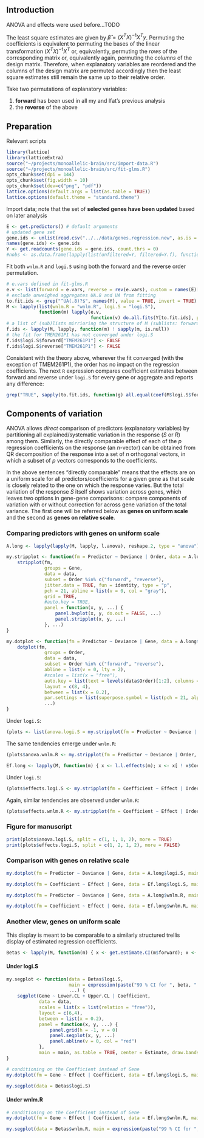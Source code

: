 ## Introduction

ANOVA and effects were used before...TODO

The least square estimates are given by $\hat{\beta} = (X^T X)^{-1} X^T y$.  Permuting the coefficients is equivalent to permuting the bases of the linear transformation $(X^T X)^{-1} X^T$ or, equivalently, permuting the *rows* of the corresponding matrix or, equivalently again, permuting the *columns* of the design matrix.  Therefore, when explanatory variables are reordered and the columns of the design matrix are permuted accordingly then the least square estimates still remain the same up to their relative order.

Take two permutations of explanatory variables:

1. **forward** has been used in all my and Ifat's previous analysis
2. the **reverse** of the above


## Preparation

Relevant scripts
```r
library(lattice)
library(latticeExtra)
source("~/projects/monoallelic-brain/src/import-data.R")
source("~/projects/monoallelic-brain/src/fit-glms.R")
opts_chunk$set(dpi = 144)
opts_chunk$set(fig.width = 10)
opts_chunk$set(dev=c("png", "pdf"))
lattice.options(default.args = list(as.table = TRUE))
lattice.options(default.theme = "standard.theme")
```

Import data; note that the set of **selected genes have been updated** based on later analysis
```r
E <- get.predictors() # default arguments
# updated gene set
gene.ids <- unlist(read.csv("../../data/genes.regression.new", as.is = TRUE))
names(gene.ids) <- gene.ids
Y <- get.readcounts(gene.ids = gene.ids, count.thrs = 0)
#nobs <- as.data.frame(lapply(list(unfiltered=Y, filtered=Y.f), function(y) sapply(y, function(x) sum(! is.na(x[[1]])))))
```

Fit both `wnlm.R` and `logi.S` using both the forward and the reverse order permutation.
```r
# e.vars defined in fit-glms.R
e.v <- list(forward = e.vars, reverse = rev(e.vars), custom = names(E)[1:13])
# exclude unweighed aggregates UA.8 and UA from fitting
to.fit.ids <- grep("^UA(.8)?$", names(Y), value = TRUE, invert = TRUE)
M <- lapply(list(wnlm.R = "wnlm.R", logi.S = "logi.S"),
            function(m) lapply(e.v,
                               function(v) do.all.fits(Y[to.fit.ids], preds = v, sel.models = m)[[1]]))
# a list of (sub)lists mirrioring the structure of M (sublists: forward or reverse)
f.ids <- lapply(M, lapply, function(m) ! sapply(m, is.null))
# the fit for TMEM261P1 has not converged under logi.S
f.ids$logi.S$forward["TMEM261P1"] <- FALSE
f.ids$logi.S$reverse["TMEM261P1"] <- FALSE
```

Consistent with the theory above, wherever the fit converged (with the exception of TMEM261P1), the order has no impact on the regression coefficients.  The next `R` expression compares coefficient estimates between forward and reverse under `logi.S` for every gene or aggregate and reports any difference:
```r
grep("TRUE", sapply(to.fit.ids, function(g) all.equal(coef(M$logi.S$forward[[g]]), coef(M$logi.S$reverse[[g]])[ names(coef(M$logi.S$forward[[g]])) ])), invert = TRUE, value = TRUE)
```

## Components of variation

ANOVA allows *direct* comparison of predictors (explanatory variables) by partitioning all explained/systematic variation in the response ($S$ or $R$) among them.  Similarly, the directly comparable effect of each of the $p$ regression coefficients on the response (an $n$-vector) can be obtained from QR decomposition of the response into a set of $n$ orthogonal vectors, in which a subset of $p$ vectors corresponds to the coefficients. 

In the above sentences "directly comparable" means that the effects are on a uniform scale for all predictors/coefficients for a given gene as that scale is closely related to the one on which the response varies.  But the total variation of the response $S$ itself shows variation across genes, which leaves two options in gene-gene comparisons: compare components of variation with or without correction for across gene variation of the total variance.  The first one will be referred below as **genes on uniform scale** and the second as **genes on relative scale**.

### Comparing predictors with genes on uniform scale

```r
A.long <- lapply(lapply(M, lapply, l.anova), reshape.2, type = "anova")
```

```r

my.stripplot <- function(fm = Predictor ~ Deviance | Order, data = A.long$logi.S, ...) {
    stripplot(fm,
              groups = Gene,
              data = data,
              subset = Order %in% c("forward", "reverse"),
              jitter.data = TRUE, fun = identity, type = "p",
              pch = 21, abline = list(v = 0, col = "gray"),
              grid = TRUE,
              #auto.key = TRUE,
              panel = function(x, y, ...) {
                  panel.bwplot(x, y, do.out = FALSE, ...)
                  panel.stripplot(x, y, ...)
              }, ...)
}

my.dotplot <- function(fm = Predictor ~ Deviance | Gene, data = A.long$logi.S, ...) {
    dotplot(fm,
              groups = Order,
              data = data,
              subset = Order %in% c("forward", "reverse"),
              abline = list(v = 0, lty = 2),
              #scales = list(x = "free"),
              auto.key = list(text = levels(data$Order)[1:2], columns = 2),
              layout = c(8, 4),
              between = list(x = 0.2),
              par.settings = list(superpose.symbol = list(pch = 21, alpha = 0.5)),
              ...)
}
```

Under `logi.S`:
```r
(plots <- list(anova.logi.S = my.stripplot(fm = Predictor ~ Deviance | Order, data = A.long$logi.S, main = "ANOVA under logi.S")))
```

The same tendencies emerge under `wnlm.R`:
```r
(plots$anova.wnlm.R <- my.stripplot(fm = Predictor ~ Deviance | Order, data = A.long$wnlm.R, main = "ANOVA under wnlm.R"))
```

```r
Ef.long <- lapply(M, function(m) { x <- l.l.effects(m); x <- x[ ! x$Coefficient %in% "(Intercept)", ] })
```

Under `logi.S`:
```r
(plots$effects.logi.S <- my.stripplot(fm = Coefficient ~ Effect | Order, data = Ef.long$logi.S, main = "Effects under logi.S"))
```

Again, similar tendencies are observed under `wnlm.R`:
```r
(plots$effects.wnlm.R <- my.stripplot(fm = Coefficient ~ Effect | Order, data = Ef.long$wnlm.R, main = "Effects under wnlm.R"))
```

### Figure for manuscript

```r
print(plots$anova.logi.S, split = c(1, 1, 1, 2), more = TRUE)
print(plots$effects.logi.S, split = c(1, 2, 1, 2), more = FALSE)
```

### Comparison with genes on relative scale

```r
my.dotplot(fm = Predictor ~ Deviance | Gene, data = A.long$logi.S, main = "ANOVA under logi.S", scales = list(x = "free"))
```

```r
my.dotplot(fm = Coefficient ~ Effect | Gene, data = Ef.long$logi.S, main = "Effects under logi.S", scales = list(x = "free"))
```

```r
my.dotplot(fm = Predictor ~ Deviance | Gene, data = A.long$wnlm.R, main = "ANOVA under wnlm.R", scales = list(x = "free"))
```

```r
my.dotplot(fm = Coefficient ~ Effect | Gene, data = Ef.long$wnlm.R, main = "Effects under wnlm.R", scales = list(x = "free"))
```

### Another view, genes on uniform scale

This display is meant to be comparable to a similarly structured trellis display of estimated regression coefficients.

```r
Betas <- lapply(M, function(m) { x <- get.estimate.CI(m$forward); x <- x[ ! x$Coefficient %in% "(Intercept)", ] })
```

#### Under logi.S

```r
my.segplot <- function(data = Betas$logi.S,
                       main = expression(paste("99 % CI for ", beta, " under logi.S")),
                       ...) {
    segplot(Gene ~ Lower.CL + Upper.CL | Coefficient,
            data = data,
            scales = list(x = list(relation = "free")),
            layout = c(6,4),
            between = list(x = 0.2),
            panel = function(x, y, ...) {
                panel.grid(h = -1, v = 0)
                panel.segplot(x, y, ...)
                panel.abline(v = 0, col = "red")
            },
            main = main, as.table = TRUE, center = Estimate, draw.bands = FALSE, ...)
}
```

```r
# conditioning on the Coefficient instead of Gene
my.dotplot(fm = Gene ~ Effect | Coefficient, data = Ef.long$logi.S, main = "Effects under logi.S")
```

```r
my.segplot(data = Betas$logi.S)
```

#### Under wnlm.R

```r
# conditioning on the Coefficient instead of Gene
my.dotplot(fm = Gene ~ Effect | Coefficient, data = Ef.long$wnlm.R, main = "Effects under wnlm.R")
```

```r
my.segplot(data = Betas$wnlm.R, main = expression(paste("99 % CI for ", beta, " under wnlm.R")))
```
